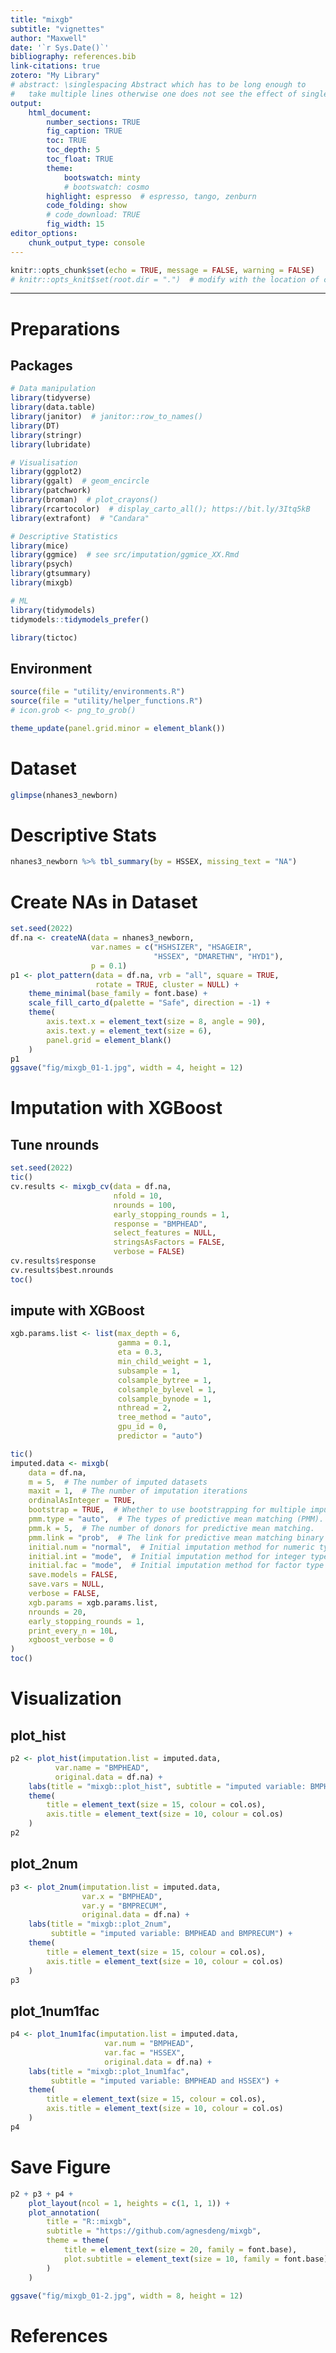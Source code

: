 ```yaml
---
title: "mixgb"
subtitle: "vignettes"
author: "Maxwell"
date: '`r Sys.Date()`'
bibliography: references.bib
link-citations: true
zotero: "My Library"
# abstract: \singlespacing Abstract which has to be long enough to 
#   take multiple lines otherwise one does not see the effect of single-spacing.
output: 
    html_document:
        number_sections: TRUE
        fig_caption: TRUE
        toc: TRUE
        toc_depth: 5
        toc_float: TRUE
        theme:
            bootswatch: minty
            # bootswatch: cosmo
        highlight: espresso  # espresso, tango, zenburn
        code_folding: show
        # code_download: TRUE
        fig_width: 15
editor_options: 
    chunk_output_type: console
---
```


```r
knitr::opts_chunk$set(echo = TRUE, message = FALSE, warning = FALSE)
# knitr::opts_knit$set(root.dir = ".")  # modify with the location of code
```

***

# Preparations {.tabset .tabset-fade .tabset-pills}
## Packages
```r
# Data manipulation
library(tidyverse)
library(data.table)
library(janitor)  # janitor::row_to_names()
library(DT)
library(stringr)
library(lubridate)

# Visualisation
library(ggplot2)
library(ggalt)  # geom_encircle
library(patchwork)
library(broman)  # plot_crayons()
library(rcartocolor)  # display_carto_all(); https://bit.ly/3Itq5kB
library(extrafont)  # "Candara"

# Descriptive Statistics
library(mice)
library(ggmice)  # see src/imputation/ggmice_XX.Rmd
library(psych)
library(gtsummary)
library(mixgb)

# ML
library(tidymodels)
tidymodels::tidymodels_prefer()

library(tictoc)
```

## Environment
```r
source(file = "utility/environments.R")
source(file = "utility/helper_functions.R")
# icon.grob <- png_to_grob()

theme_update(panel.grid.minor = element_blank())
```


# Dataset {.tabset .tabset-fade .tabset-pills}
```r
glimpse(nhanes3_newborn)
```


# Descriptive Stats
```r
nhanes3_newborn %>% tbl_summary(by = HSSEX, missing_text = "NA")
```


# Create NAs in Dataset
```r
set.seed(2022)
df.na <- createNA(data = nhanes3_newborn,
                  var.names = c("HSHSIZER", "HSAGEIR", 
                                "HSSEX", "DMARETHN", "HYD1"), 
                  p = 0.1)
p1 <- plot_pattern(data = df.na, vrb = "all", square = TRUE, 
                   rotate = TRUE, cluster = NULL) + 
    theme_minimal(base_family = font.base) + 
    scale_fill_carto_d(palette = "Safe", direction = -1) + 
    theme(
        axis.text.x = element_text(size = 8, angle = 90), 
        axis.text.y = element_text(size = 6), 
        panel.grid = element_blank()
    )
p1
ggsave("fig/mixgb_01-1.jpg", width = 4, height = 12)
```



# Imputation with XGBoost
## Tune nrounds
```r
set.seed(2022)
tic()
cv.results <- mixgb_cv(data = df.na, 
                       nfold = 10, 
                       nrounds = 100, 
                       early_stopping_rounds = 1, 
                       response = "BMPHEAD", 
                       select_features = NULL, 
                       stringsAsFactors = FALSE, 
                       verbose = FALSE)
cv.results$response
cv.results$best.nrounds
toc()
```

## impute with XGBoost
```r
xgb.params.list <- list(max_depth = 6, 
                        gamma = 0.1, 
                        eta = 0.3, 
                        min_child_weight = 1, 
                        subsample = 1, 
                        colsample_bytree = 1, 
                        colsample_bylevel = 1, 
                        colsample_bynode = 1, 
                        nthread = 2, 
                        tree_method = "auto", 
                        gpu_id = 0, 
                        predictor = "auto")

tic()
imputed.data <- mixgb(
    data = df.na, 
    m = 5,  # The number of imputed datasets
    maxit = 1,  # The number of imputation iterations
    ordinalAsInteger = TRUE, 
    bootstrap = TRUE,  # Whether to use bootstrapping for multiple imputation.
    pmm.type = "auto",  # The types of predictive mean matching (PMM).
    pmm.k = 5,  # The number of donors for predictive mean matching.
    pmm.link = "prob",  # The link for predictive mean matching binary variables
    initial.num = "normal",  # Initial imputation method for numeric type data
    initial.int = "mode",  # Initial imputation method for integer type data
    initial.fac = "mode",  # Initial imputation method for factor type data
    save.models = FALSE, 
    save.vars = NULL, 
    verbose = FALSE, 
    xgb.params = xgb.params.list, 
    nrounds = 20,
    early_stopping_rounds = 1,
    print_every_n = 10L,
    xgboost_verbose = 0
)
toc()
```


# Visualization
## plot_hist
```r
p2 <- plot_hist(imputation.list = imputed.data, 
          var.name = "BMPHEAD", 
          original.data = df.na) + 
    labs(title = "mixgb::plot_hist", subtitle = "imputed variable: BMPHEAD") + 
    theme(
        title = element_text(size = 15, colour = col.os), 
        axis.title = element_text(size = 10, colour = col.os)
    )
p2
```

## plot_2num
```r
p3 <- plot_2num(imputation.list = imputed.data, 
                var.x = "BMPHEAD",
                var.y = "BMPRECUM", 
                original.data = df.na) + 
    labs(title = "mixgb::plot_2num", 
         subtitle = "imputed variable: BMPHEAD and BMPRECUM") + 
    theme(
        title = element_text(size = 15, colour = col.os), 
        axis.title = element_text(size = 10, colour = col.os)
    )
p3
```


## plot_1num1fac
```r
p4 <- plot_1num1fac(imputation.list = imputed.data, 
                     var.num = "BMPHEAD",
                     var.fac = "HSSEX", 
                     original.data = df.na) + 
    labs(title = "mixgb::plot_1num1fac", 
         subtitle = "imputed variable: BMPHEAD and HSSEX") + 
    theme(
        title = element_text(size = 15, colour = col.os), 
        axis.title = element_text(size = 10, colour = col.os)
    )
p4
```

# Save Figure
```r
p2 + p3 + p4 + 
    plot_layout(ncol = 1, heights = c(1, 1, 1)) + 
    plot_annotation(
        title = "R::mixgb", 
        subtitle = "https://github.com/agnesdeng/mixgb", 
        theme = theme(
            title = element_text(size = 20, family = font.base),
            plot.subtitle = element_text(size = 10, family = font.base)
        )
    )

ggsave("fig/mixgb_01-2.jpg", width = 8, height = 12)
```


# References


